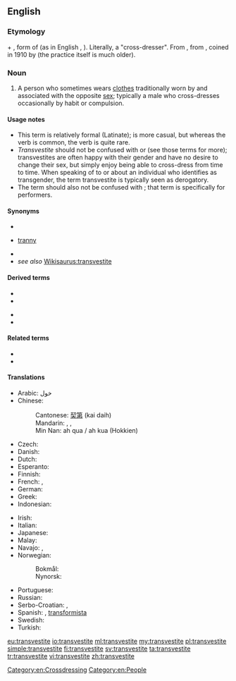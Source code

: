 ==English==
{{wikipedia}}

===Etymology===
{{etyl|la|en}} {{m|la|trans-}} + {{m|la|vestite}}, form of {{m|la|vestiō||I clothe, I dress}} (as in English {{m|en|vestment}}, {{m|en|vest}}). Literally, a "cross-dresser". From {{m|en|transvestitism}}, from {{etyl|de|en}} {{m|de|Transvestitismus}}, coined in 1910 by {{w|Magnus Hirschfeld}} (the practice itself is much older).

===Noun===
{{en-noun}}

# A person who sometimes wears [[clothes]] traditionally worn by and associated with the opposite [[sex]]; typically a male who cross-dresses occasionally by habit or compulsion.

====Usage notes====
* This term is relatively formal (Latinate); {{m|en|cross-dresser}} is more casual, but whereas the verb {{m|en|cross-dress}} is common, the verb {{m|en|transvest}} is quite rare.
* ''Transvestite'' should not be confused with {{m|en|transgender}} or {{m|en|transsexual}} (see those terms for more); transvestites are often happy with their gender and have no desire to change their sex, but simply enjoy being able to cross-dress from time to time.  When speaking of to or about an individual who identifies as transgender, the term transvestite is typically seen as derogatory.
* The term should also not be confused with {{m|en|drag queen||male who wears women’s clothing for public performance}}; that term is specifically for performers.

====Synonyms====
* {{l|en|cross-dresser}}
* {{qualifier|pejorative}} [[tranny]]
* {{l|en|TV}}
* ''see also'' [[Wikisaurus:transvestite]]

====Derived terms====
{{der-top}}
* {{l|en|transvestic fetishism}}
* {{l|en|transvestic}}
{{der-mid}}
* {{l|en|transvestism}}
* {{l|en|transvestitism}}
{{der-bottom}}

====Related terms====
* {{l|en|transgender}}
* {{l|en|transsexual}}

====Translations====
{{trans-top-also|cross-dresser|cross-dresser}}
* Arabic: خول
* Chinese:
*: Cantonese: [[契第]] (kai daih)
*: Mandarin: {{t|cmn|易裝癖|sc=Hani}}, {{t|cmn|易装癖|tr=yìzhūangpì|sc=Hani}}, {{t+|cmn|人妖|tr=rényāo|sc=Hani}}
*: Min Nan: ah qua / ah kua (Hokkien)
* Czech: {{t|cs|transvestita|m}}
* Danish: {{t|da|transvestit|c}}
* Dutch: {{t+|nl|travestiet}}
* Esperanto: {{t|eo|transvestulo}}
* Finnish: {{t+|fi|transvestiitti}}
* French: {{t+|fr|travesti}}, {{t+|fr|travelo|m}}
* German: {{t+|de|Transvestit}}
* Greek: {{t+|el|τραβεστί|n}}
* Indonesian: {{t+|id|banci}}
{{trans-mid}}
* Irish: {{t|ga|trasfheisteoir|m}}
* Italian: {{t+|it|travestito}}
* Japanese: {{t|ja|異性装者|tr=いせいそうしゃ, iseisōsha}}
* Malay: {{t|ms|mak nyah}}
* Navajo: {{t|nv|háádadiitʼįįhígíí}}, {{t|nv|łaʼinidílnééh}}
* Norwegian:
*: Bokmål: {{t|no|transvestitt|m}}
*: Nynorsk: {{t|nn|transvestitt|m}}
* Portuguese: {{t+|pt|travesti|m|f}}
* Russian: {{t+|ru|трансвести́т|m}}
* Serbo-Croatian: {{t|sh|трансвестит|m|sc=Cyrl}}, {{t|sh|transvestit|m}}
* Spanish: {{t+|es|travesti}}, [[transformista]] {{qualifier|Venezuela}}
* Swedish: {{t+|sv|transvestit|c}}
* Turkish: {{t+|tr|travesti}}
{{trans-bottom}}

[[Category:en:Crossdressing]]
[[Category:en:People]]

[[eu:transvestite]]
[[io:transvestite]]
[[ml:transvestite]]
[[my:transvestite]]
[[pl:transvestite]]
[[simple:transvestite]]
[[fi:transvestite]]
[[sv:transvestite]]
[[ta:transvestite]]
[[tr:transvestite]]
[[vi:transvestite]]
[[zh:transvestite]]